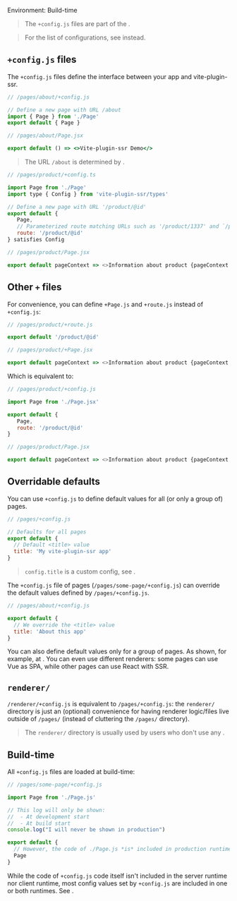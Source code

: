 
Environment: Build-time

> The `+config.js` files are part of the <Link text="V1 design" href="/migration/v1-design" />.

> For the list of configurations, see <Link href="/Config" /> instead.


## `+config.js` files

The `+config.js` files define the interface between your app and vite-plugin-ssr.

```js
// /pages/about/+config.js

// Define a new page with URL /about
import { Page } from './Page'
export default { Page }
```
```jsx
// /pages/about/Page.jsx

export default () => <>Vite-plugin-ssr Demo</>
```

> The URL `/about` is determined by <Link text="Filesystem Routing" href="/filesystem-routing" />.

```js
// /pages/product/+config.ts

import Page from './Page'
import type { Config } from 'vite-plugin-ssr/types'

// Define a new page with URL '/product/@id'
export default {
   Page,
   // Parameterized route matching URLs such as '/product/1337' and `/product/macbook'
   route: '/product/@id'
} satisfies Config
```
```js
// /pages/product/Page.jsx

export default pageContext => <>Information about product {pageContext.routeParams.id}</>
```

## Other `+` files

For convenience, you can define `+Page.js` and `+route.js` instead of `+config.js`:

```js
// /pages/product/+route.js

export default '/product/@id'
```
```js
// /pages/product/+Page.jsx

export default pageContext => <>Information about product {pageContext.routeParams.id}</>
```

Which is equivalent to:


```js
// /pages/product/+config.js

import Page from './Page.jsx'

export default {
   Page,
   route: '/product/@id'
}
```
```js
// /pages/product/Page.jsx

export default pageContext => <>Information about product {pageContext.routeParams.id}</>
```


## Overridable defaults

You can use `+config.js` to define default values for all (or only a group of) pages.

```js
// /pages/+config.js

// Defaults for all pages
export default {
  // Default <title> value
  title: 'My vite-plugin-ssr app'
}
```

> `config.title` is a custom config, see <Link href="/meta" />.

The `+config.js` file of pages (`/pages/some-page/+config.js`) can override the default values defined by `/pages/+config.js`.

```js
// /pages/about/+config.js

export default {
  // We override the <title> value
  title: 'About this app'
}
```

You can also define default values only for a group of pages. As shown, for example, at <Link href="/file-structure#domain-driven" />. You can even use different renderers: some pages can use Vue as SPA, while other pages can use React with SSR.


## `renderer/`

`/renderer/+config.js` is equivalent to `/pages/+config.js`: the `renderer/` directory is just an (optional) convenience for having renderer logic/files live outside of `/pages/` (instead of cluttering the `/pages/` directory).

> The `renderer/` directory is usually used by users who don't use any <Link text="built-in renderer" href="/renderers" />.


## Build-time

All `+config.js` files are loaded at build-time:

```js
// /pages/some-page/+config.js

import Page from './Page.js'

// This log will only be shown:
//  - At development start
//  - At build start
console.log("I will never be shown in production")

export default {
  // However, the code of ./Page.js *is* included in production runtimes
  Page
}
```

While the code of `+config.js` code itself isn't included in the server runtime nor client runtime, most config values set by `+config.js` are included in one or both runtimes. See <Link href="/config-code-splitting" />.
